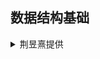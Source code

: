 

## 数据结构基础

<details>
    <summary>荆昱熹提供</summary>
    <ConfigProvider  theme={{
      token: {
        // Seed Token，影响范围大
        colorBgContainer: 'rgba(0, 0, 0, 0)',
        
      },
      Table: {
        headerBg: '#bae0ff',
        headerSplitColor: '#bae0ff',
        borderColor: '#0C1CB4E6',
      }
    }}>
    <Table dataSource={dataSource} columns={columns} pagination={false}/>

    </ConfigProvider>

    <summary>詹靖杰提供(基本是基础题)</summary>
    <ConfigProvider  theme={{
      token: {
        // Seed Token，影响范围大
        colorBgContainer: 'rgba(0, 0, 0, 0)',
        
      },
      Table: {
        headerBg: '#bae0ff',
        headerSplitColor: '#bae0ff',
        borderColor: '#0C1CB4E6',
      }
    }}>
    <Table dataSource={dataSource2} columns={columns2} pagination={false}/>

    </ConfigProvider>

</details>
